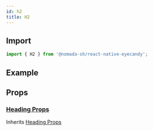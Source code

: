 ```yaml
---
id: h2
title: H2
---
```


## Import

```jsx
import { H2 } from '@nomada-sh/react-native-eyecandy';
```

## Example

## Props

### [Heading Props](heading#props)

Inherits [Heading Props](heading#props)